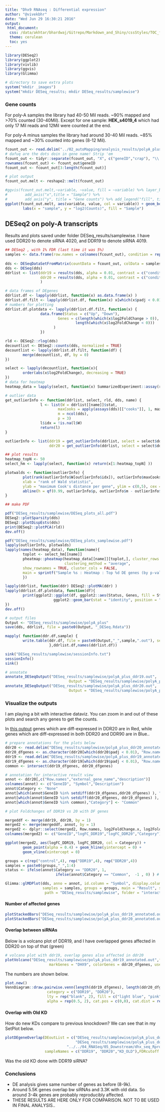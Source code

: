 ```yaml
---
title: "Dhx9 RNAseq : Differential expression"
author: "@vivekbhr"
date: "Wed Jun 29 16:30:21 2016"
output:
 html_document:
  css: /data/akhtar/bhardwaj/Gitrepo/Markdown_and_Shiny/cssStyles/TOC_forRmd.css
  theme: cerulean
  toc: yes
---
```


```r
library(DESeq2)
library(ggplot2)
library(vivlib)
library(ggvis)
library(Glimma)
```

```r
# directory to save extra plots
system("mkdir _images")
system("mkdir DESeq_results; mkdir DESeq_results/samplewise")
```

### Gene counts

For poly-A samples the library had 40-50 Mil reads. ~90% mapped and >70% counted (30-40Mil). 
Except for one sample: **HEK_s4019_4** which had only 17 Mil reads and 12Mil were counted at the end.

For poly-A minus samples the library had around 30-40 Mil reads. ~85% mapped and ~30% counted into genes (8-12 Mil).

```r
fcount_out <- read.delim("../02_autoMapping/analysis_results/polyA_plus/featureCounts/counts.txt")
# dafuq are the dots doin in gene name! Strip 'em
fcount_out <- tidyr::separate(fcount_out, "X", c("geneID","crap"), "\\.")
rownames(fcount_out) <- fcount_out$geneID
fcount_out <- fcount_out[3:length(fcount_out)]

# plot output
fcount_out.melt <- reshape2::melt(fcount_out)

#ggvis(fcount_out.melt,~variable, ~value, fill = ~variable) %>% layer_boxplots() %>%
#        add_axis("x",title = "Sample") %>%
#        add_axis("y", title = "Gene counts") %>% add_legend("fill", title = "Sample")
ggplot(fcount_out.melt, aes(variable, value, col = variable)) + geom_boxplot() + scale_y_log10() +
        labs(x = "sample", y = "log2(Counts)", fill = "Sample")  


```

## DESeq2 on poly-A transcripts 

Results and plots saved under folder DESeq_results/samplewise. I have used DDR20 to denote siRNA 4020, and DDR19 to denote siRNA 4019.

```r
## DESeq2 , with 1% FDR (last time it was 5%)
samples <- data.frame(row.names = colnames(fcount_out), condition = rep(c("Cnt","KD19","KD20"), 
                                                                        each = 4))
dds <- DESeqDataSetFromMatrix(countData = fcount_out, colData = samples, design = ~condition)
dds <- DESeq(dds)
ddrlist <- list(ddr19 = results(dds, alpha = 0.01, contrast = c("condition","KD19","Cnt")),
                ddr20 = results(dds, alpha = 0.01, contrast = c("condition","KD20","Cnt"))
                )

# data frames of DEgenes
ddrlist.df <- lapply(ddrlist, function(x) as.data.frame(x) )
ddrlist.df.filt <- lapply(ddrlist.df, function(x) x[which(x$padj < 0.01), ] )
# numbers for plotting
ddrlist.df.plotdata <- lapply(ddrlist.df.filt, function(x) {
                data.frame(Status = c("Up", "Down"), 
                        Genes = c(length(which(x$log2FoldChange > 0)),
                                length(which(x$log2FoldChange < 0)))
                      )
                })

rld <- DESeq2::rlog(dds)
decountlist <- DESeq2::counts(dds, normalized = TRUE)
decountlist <- lapply(ddrlist.df.filt, function(df) {
        merge(decountlist, df, by = 0)
})

select <- lapply(decountlist, function(x){
        order(abs(x$log2FoldChange), decreasing = TRUE)
})
# data for heatmap
heatmap_data = lapply(select, function(x) SummarizedExperiment::assay(rld)[x, ])

# outlier data
get_outlierInfo <- function(ddrlist, select, rld, dds, name) {
                l <- list(W = ddrlist[[name]]$stat,
                        maxCooks = apply(assays(dds)[["cooks"]], 1, max),
                        m = ncol(dds),
                        p = 3)
                l$idx = !is.na(l$W)
                return(l)
}

outlierInfo <- list(ddr19 = get_outlierInfo(ddrlist, select = select$ddr19, rld, dds, name = "ddr19"),
                    ddr20 = get_outlierInfo(ddrlist, select = select$ddr20, rld, dds, name = "ddr20") )

## plot results
heatmap_topN <- 50
select_hm <- lapply(select, function(x) return(x[1:heatmap_topN] ))

plotwalds <- function(outlierInfo) {
        plot(rank(outlierInfo$W[outlierInfo$idx]), outlierInfo$maxCooks[outlierInfo$idx], 
        xlab = "rank of Wald statistic", 
        ylab = "maximum Cook's distance per gene", ylim = c(0,5), cex = 0.4, col = rgb(0, 0, 0, 0.3))
        abline(h = qf(0.99, outlierInfo$p, outlierInfo$m - outlierInfo$p))
}

## make PDF

pdf("DESeq_results/samplewise/DESeq_plots_all.pdf")
DESeq2::plotSparsity(dds)
DESeq2::plotDispEsts(dds)
print(DESeq2::plotPCA(rld))
dev.off()

pdf("DESeq_results/samplewise/DESeq_plots_samplewise.pdf")
lapply(outlierInfo, plotwalds)
lapply(names(heatmap_data), function(name){
        toplot <- select_hm[[name]]
        pheatmap::pheatmap(heatmap_data[[name]][toplot,], cluster_rows = TRUE, 
                           clustering_method = "average", 
        show_rownames = TRUE, cluster_cols = FALSE,  
        main = sprintf("Sample %s : Heatmap : Top %d DE genes (by p-value)", name , heatmap_topN))
        })

lapply(ddrlist, function(ddr) DESeq2::plotMA(ddr) )
lapply(ddrlist.df.plotdata, function(df){
        print(ggplot2::ggplot(df, ggplot2::aes(Status, Genes, fill = Status)) + 
                      ggplot2::geom_bar(stat = "identity", position = "dodge"))
})
dev.off()

# output files
Output <- "DESeq_results/samplewise/polyA_plus"
save(dds, ddrlist, file = paste0(Output, "_DESeq.Rdata"))

mapply( function(ddr.df,sample) {
        write.table(ddr.df, file = paste0(Output,"_",sample,".out"), sep = "\t", quote = FALSE)
                    },ddrlist.df,names(ddrlist.df))

sink("DESeq_results/samplewise/sessionInfo.txt")
sessionInfo()
sink()
```

```r
# annotate
annotate_DESeqOutput("DESeq_results/samplewise/polyA_plus_ddr19.out",
                             Output = "DESeq_results/samplewise/polyA_plus_ddr19_annotated.out")
annotate_DESeqOutput("DESeq_results/samplewise/polyA_plus_ddr20.out",
                             Output = "DESeq_results/samplewise/polyA_plus_ddr20_annotated.out")

```

### Visualize the outputs

I am playing a bit with interactive dataviz. You can zoom in and out of these plots and search any genes to get the counts. 

In [this output](DESeq_results/samplewise/interactive/MD-Plot.html) genes which are diff-expressed in DDR20 are in Red, while genes which are diff-expressed in both DDR20 and DDR90 are in Blue..

```r
# prepare annotations for the plots below
ddr20 <- read.delim("DESeq_results/samplewise/polyA_plus_ddr20_annotated.out")
ddr20_dfgenes <- as.character(ddr20[which(ddr20$padj < 0.01), "Row.names"])
ddr19 <- read.delim("DESeq_results/samplewise/polyA_plus_ddr19_annotated.out")
ddr19_dfgenes <- as.character(ddr19[which(ddr19$padj < 0.01), "Row.names"])
common <- intersect(ddr19_dfgenes, ddr20_dfgenes)

# annotation for interactive result view
annot <- ddr20[,c("Row.names","external_gene_name","description")]
colnames(annot) <- c("GeneID", "Symbol","Description")
annot$Category <- "None" 
annot[which(annot$GeneID %in% setdiff(ddr19_dfgenes,ddr20_dfgenes) ), "Category"] <- "DDR19"
annot[which(annot$GeneID %in% setdiff(ddr20_dfgenes, ddr19_dfgenes) ), "Category"] <- "DDR20"
annot[which(annot$GeneID %in% common),"Category"] <- "Common"

# plot Foldchanges of DDR19 vs 20 with DF genes

mergeddf <- merge(ddr19, ddr20, by = 1)
merged2 <- merge(mergeddf, annot, by = 1)
merged2 <- dplyr::select(merged2, Row.names, log2FoldChange.x, log2FoldChange.y, Category)
colnames(merged2) <- c("GeneID","logFC_DDR19","logFC_DDR20","Category")

ggplot(merged2, aes(logFC_DDR19, logFC_DDR20, col = Category)) + 
        geom_point(alpha = 0.4) + geom_hline(yintercept = 0) +
        geom_vline(xintercept = 0)

```

```r
groups = c(rep("control",4), rep("DDR19",4), rep("DDR20",4))
samples = paste0(groups,"_",1:4)
status <- ifelse(annot$Category == "DDR20", 1, 
                       ifelse(annot$Category == "Common",  -1 , 0) ) # DDR19 will get grey color

Glimma::glMDPlot(dds, anno = annot, id.column = "Symbol", display.columns = c("GeneID", "Symbol","Description","Category"),
                 samples = samples, groups = groups, main = "Result", status = status,
                  path = "DESeq_results/samplewise", folder = "interactive")

```

#### Number of affected genes

```r
plotStackedBars("DESeq_results/samplewise/polyA_plus_ddr19_annotated.out",fdr = 0.01,sampleName = "DDR19")
plotStackedBars("DESeq_results/samplewise/polyA_plus_ddr20_annotated.out",fdr = 0.01,sampleName = "DDR20")
```

#### Overlap between siRNAs

Below is a volcano plot of DDR19, and I have overlapped genes affected in DDR20 on top of that (green)

```r
# volcano plot with ddr19, overlap genes also affected in ddr20
plotVolcano("DESeq_results/samplewise/polyA_plus_ddr19_annotated.out",fdr = 0.01, foldChangeLine = c(2,2),
                    markGenes = "DHX9", colorGenes = ddr20_dfgenes, useGeneNames = TRUE)

```

The numbers are shown below.

```r
plot.new()
VennDiagram::draw.pairwise.venn(length(ddr19_dfgenes), length(ddr20_dfgenes), length(common), 
                   category = c("DDR19", "DDR20"), 
                   lty = rep("blank", 2), fill = c("light blue", "pink"), 
                   alpha = rep(0.5, 2), cat.pos = c(0,0), cat.dist = rep(0.025, 2))
```

#### Overlap with Old KD

How do new KDs compare to previous knockdown? We can see that in my SetPlot below.

```r
plotDEgeneOverlap(DEoutList = c("DESeq_results/samplewise/polyA_plus_ddr19_annotated.out",
                                "DESeq_results/samplewise/polyA_plus_ddr20_annotated.out",
                            "../../04_RNASeq/05_Downstream/dhx_seq_Rproject/DESeq_outputs/XR3_annotated.out"), 
                  sampleNames = c("DDR19", "DDR20","KD_OLD"),FDRcutoff = 0.01)
```

Was the old KD done with DDR19 siRNA? 

### Conclusions

* DE analysis gives same number of genes as before (8-9k).
* Around 5.5K genes overlap bw siRNAs and 3.3K with old data. So around 3-4k genes are probably reproducibly affected.
* THESE RESULTS ARE HERE ONLY FOR COMPARISON. NOT TO BE USED IN FINAL ANALYSIS..
